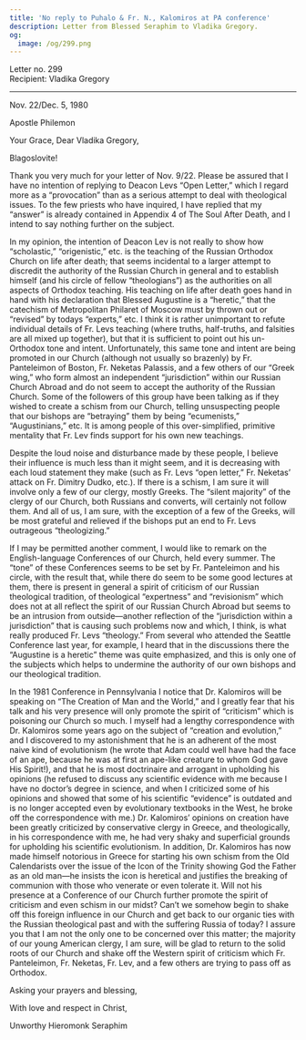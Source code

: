 ```yaml
---
title: 'No reply to Puhalo & Fr. N., Kalomiros at PA conference'
description: Letter from Blessed Seraphim to Vladika Gregory.
og:
  image: /og/299.png
---
```


<div style={{textAlign:'right', fontFamily:'monospace'}}>Letter no. 299</div>
<div style={{textAlign:'left', fontFamily:'monospace'}}>Recipient: Vladika Gregory</div>

---

Nov. 22/Dec. 5, 1980

Apostle Philemon

Your Grace, Dear Vladika Gregory,

Blagoslovite!

Thank you very much for your letter of Nov. 9/22. Please be assured that I have no intention of replying to Deacon Levs “Open Letter,” which I regard more as a “provocation” than as a serious attempt to deal with theological issues. To the few priests who have inquired, I have replied that my “answer” is already contained in Appendix 4 of The Soul After Death, and I intend to say nothing further on the subject.

In my opinion, the intention of Deacon Lev is not really to show how “scholastic,” “origenistic,” etc. is the teaching of the Russian Orthodox Church on life after death; that seems incidental to a larger attempt to discredit the authority of the Russian Church in general and to establish himself (and his circle of fellow “theologians”) as the authorities on all aspects of Orthodox teaching. His teaching on life after death goes hand in hand with his declaration that Blessed Augustine is a “heretic,” that the catechism of Metropolitan Philaret of Moscow must by thrown out or “revised” by todays “experts,” etc. I think it is rather unimportant to refute individual details of Fr. Levs teaching (where truths, half-truths, and falsities are all mixed up together), but that it is sufficient to point out his un-Orthodox tone and intent. Unfortunately, this same tone and intent are being promoted in our Church (although not usually so brazenly) by Fr. Panteleimon of Boston, Fr. Neketas Palassis, and a few others of our “Greek wing,” who form almost an independent “jurisdiction” within our Russian Church Abroad and do not seem to accept the authority of the Russian Church. Some of the followers of this group have been talking as if they wished to create a schism from our Church, telling unsuspecting people that our bishops are “betraying” them by being “ecumenists,” “Augustinians,” etc. It is among people of this over-simplified, primitive mentality that Fr. Lev finds support for his own new teachings.

Despite the loud noise and disturbance made by these people, I believe their influence is much less than it might seem, and it is decreasing with each loud statement they make (such as Fr. Levs “open letter,” Fr. Neketas’ attack on Fr. Dimitry Dudko, etc.). If there is a schism, I am sure it will involve only a few of our clergy, mostly Greeks. The “silent majority” of the clergy of our Church, both Russians and converts, will certainly not follow them. And all of us, I am sure, with the exception of a few of the Greeks, will be most grateful and relieved if the bishops put an end to Fr. Levs outrageous “theologizing.”

If I may be permitted another comment, I would like to remark on the English-language Conferences of our Church, held every summer. The “tone” of these Conferences seems to be set by Fr. Panteleimon and his circle, with the result that, while there do seem to be some good lectures at them, there is present in general a spirit of criticism of our Russian theological tradition, of theological “expertness” and “revisionism” which does not at all reflect the spirit of our Russian Church Abroad but seems to be an intrusion from outside—another reflection of the “jurisdiction within a jurisdiction” that is causing such problems now and which, I think, is what really produced Fr. Levs “theology.” From several who attended the Seattle Conference last year, for example, I heard that in the discussions there the “Augustine is a heretic” theme was quite emphasized, and this is only one of the subjects which helps to undermine the authority of our own bishops and our theological tradition.

In the 1981 Conference in Pennsylvania I notice that Dr. Kalomiros will be speaking on “The Creation of Man and the World,” and I greatly fear that his talk and his very presence will only promote the spirit of “criticism” which is poisoning our Church so much. I myself had a lengthy correspondence with Dr. Kalomiros some years ago on the subject of “creation and evolution,” and I discovered to my astonishment that he is an adherent of the most naive kind of evolutionism (he wrote that Adam could well have had the face of an ape, because he was at first an ape-like creature to whom God gave His Spirit!), and that he is most doctrinaire and arrogant in upholding his opinions (he refused to discuss any scientific evidence with me because I have no doctor’s degree in science, and when I criticized some of his opinions and showed that some of his scientific “evidence” is outdated and is no longer accepted even by evolutionary textbooks in the West, he broke off the correspondence with me.) Dr. Kalomiros’ opinions on creation have been greatly criticized by conservative clergy in Greece, and theologically, in his correspondence with me, he had very shaky and superficial grounds for upholding his scientific evolutionism. In addition, Dr. Kalomiros has now made himself notorious in Greece for starting his own schism from the Old Calendarists over the issue of the Icon of the Trinity showing God the Father as an old man—he insists the icon is heretical and justifies the breaking of communion with those who venerate or even tolerate it. Will not his presence at a Conference of our Church further promote the spirit of criticism and even schism in our midst? Can’t we somehow begin to shake off this foreign influence in our Church and get back to our organic ties with the Russian theological past and with the suffering Russia of today? I assure you that I am not the only one to be concerned over this matter; the majority of our young American clergy, I am sure, will be glad to return to the solid roots of our Church and shake off the Western spirit of criticism which Fr. Panteleimon, Fr. Neketas, Fr. Lev, and a few others are trying to pass off as Orthodox.

Asking your prayers and blessing,

With love and respect in Christ,

Unworthy Hieromonk Seraphim